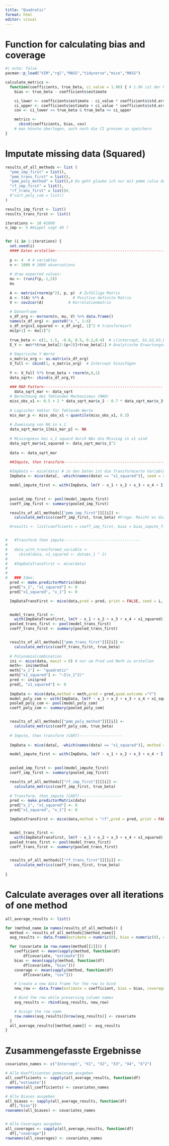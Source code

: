 ```yaml
---
title: "Quadratic"
format: html
editor: visual
---
```


# Function for calculating bias and coverage

```r
#| echo: false
pacman::p_load("VIM","rgl","MASS","tidyverse","mice","MASS")
```

```r
calculate_metrics <-
  function(coefficients, true_beta, ci_value = 1.96) { # 1.96 ist der kritische Wert den wir brauchen alternativ kann man auch qnorm verwenden
    bias <- true_beta - coefficients$estimate

    ci_lower <- coefficients$estimate - ci_value * coefficients$std.error
    ci_upper <- coefficients$estimate + ci_value * coefficients$std.error
    cov <- ci_lower <= true_beta & true_beta <= ci_upper

    metrics <-
      cbind(coefficients, bias, cov) 
    # man könnte überlegen, auch noch die CI grenzen zu speichern
}
```

# Imputate missing data (Squared)

```r
results_of_all_methods <- list (
  "pmm_imp_first" = list(),
  "pmm_trans_first" = list(),
  "pmm_poly_method" = list(),# Da geht glaube ich nur mit pmmm (also default wird das verwendet)
  "rf_imp_first" = list(),
  "rf_trans_first" = list()#,
  #"cart_poly_com = list()
)

results_imp_first <- list()
results_trans_first <- list()

iterations <- 10 #1000
n_imp <- 5 #Hippel sagt 40 ?


for (i in 1:iterations) {
  set.seed(i)
  #### Daten erstellen----------------------------------------------------
  
  p <- 4  # 4 variables
  n <- 1000 # 3000 observations
  
  # draw expected values:
  mu <- (runif(p,-1,5))
  mu
  
  A <- matrix(rnorm(p^2), p, p)  # Zufällige Matrix
  A <- t(A) %*% A             # Positive definite Matrix
  V <- cov2cor(A)           # Korrelationmatrix
  
  # Datenframe
  x_df_org <- mvrnorm(n, mu, V) %>% data.frame()
  names(x_df_org) <- paste0("x_", 1:4)
  x_df_org$x1_squared <- x_df_org[, 1]^2 # transformiert
  mu[p+1] <- mu[1]^2
  
  true_beta <- c(1, 1.5, -0.8, 0.5, 0.2,0.4)  # c(intercept, b1,b2,b3,b4,b5(beta für interaktion))
  E_Y <- mu%*%true_beta[2:(p+2)]+true_beta[1] # Analytische Erwartungswerte
  
  # Empirische Y Werte
  x_matrix_org <- as.matrix(x_df_org)
  X_full <- cbind(1, x_matrix_org)  # Intercept hinzufügen
  
  Y <- X_full %*% true_beta + rnorm(n,0,1)
  data_sqrt<- cbind(x_df_org,Y)
  
  ### MAR Pattern-----------------------------------------------------
    data_sqrt_mar <- data_sqrt
  # Berechnung des fehlenden Mechanismus (MAR)
  miss_obs_x1 <- 0.5 + 2 * data_sqrt_mar$x_2 - 0.7 * data_sqrt_mar$x_3 +   rnorm(n, 0, 3)
  
  # Logischer Vektor für fehlende Werte
  mis_mar_p <- miss_obs_x1 < quantile(miss_obs_x1, 0.3)
  
  # Zuweisung von NA in x_1
  data_sqrt_mar$x_1[mis_mar_p] <- NA
  
  # Missingness bei x_1 squard durch NAs die Missing in x1 sind
  data_sqrt_mar$x1_squared <- data_sqrt_mar$x_1^2
  
  data <- data_sqrt_mar
  
  ##Impute, then transform----------------------------------------------

  #ImpData <- mice(data) # in den Daten ist die Transformierte Variable
  ImpData <- mice(data[, -which(names(data) == "x1_squared")], seed = i, m = n_imp)

  model_impute_first <- with(ImpData, lm(Y ~ x_1 + x_2 + x_3 + x_4 + I(x_1 ^ 2)))

  
  pooled_imp_first <- pool(model_impute_first)
  coeff_imp_first <- summary(pooled_imp_first)

  results_of_all_methods[["pmm_imp_first"]][[i]] <-
    calculate_metrics(coeff_imp_first, true_beta) #Frage: Reicht es diese Werte abzuspeichern oder brauchen wir noch mehr?

  #results <- list(coeffcients = coeff_imp_first, bias = bias_impute_first, coverage = cov_imp_first)


#   #Transform then impute----------------------------------
# 
#   data_with_transformed_variable <-
#     cbind(data, x1_squared <- data$x_1 ^ 2)
# 
#   #ImpDataTransFirst <- mice(data)
# 
# 
#   ### Idee:
  pred <- make.predictorMatrix(data)
  pred["x_1", "x1_squared"] <- 0
  pred["x1_squared", "x_1"] <- 0

  ImpDataTransFirst <- mice(data,pred = pred, print = FALSE, seed = i, m = n_imp)


  model_trans_first <-
    with(ImpDataTransFirst, lm(Y ~ x_1 + x_2 + x_3 + x_4 + x1_squared))
  pooled_trans_first <- pool(model_trans_first)
  coeff_trans_first <- summary(pooled_trans_first)


  results_of_all_methods[["pmm_trans_first"]][[i]] <-
    calculate_metrics(coeff_trans_first, true_beta)
  
  # Polynomialcombination
  ini <- mice(data, maxit = 0) # nur um Pred und Meth zu erstellen
  meth<- ini$method
  meth["x_1"] <- "quadratic"
  meth["x1_squared"] <- "~I(x_1^2)"
  pred <- ini$pred
  pred[, "x1_squared"] <- 0
  
  ImpData <- mice(data,method = meth,pred = pred,quad.outcome ="Y")
  model_poly_com <- with(ImpData, lm(Y ~ x_1 + x_2 + x_3 + x_4 + x1_squared))
  pooled_poly_com <- pool(model_poly_com)
  coeff_poly_com <- summary(pooled_poly_com)


  results_of_all_methods[["pmm_poly_method"]][[i]] <-
    calculate_metrics(coeff_poly_com, true_beta)
  
  # Impute, then transform (CART)-------------------
  
  ImpData <- mice(data[, -which(names(data) == "x1_squared")], method = "rf", seed = i, m = n_imp)

  model_impute_first <- with(ImpData, lm(Y ~ x_1 + x_2 + x_3 + x_4 + I(x_1 ^ 2)))

  
  pooled_imp_first <- pool(model_impute_first)
  coeff_imp_first <- summary(pooled_imp_first)

  results_of_all_methods[["rf_imp_first"]][[i]] <-
    calculate_metrics(coeff_imp_first, true_beta) 
  
  # Transform, then impute (CART)-------------------
  pred <- make.predictorMatrix(data)
  pred["x_1", "x1_squared"] <- 0
  pred["x1_squared", "x_1"] <- 0

  ImpDataTransFirst <- mice(data,method = "rf",pred = pred, print = FALSE, seed = i, m = n_imp)


  model_trans_first <-
    with(ImpDataTransFirst, lm(Y ~ x_1 + x_2 + x_3 + x_4 + x1_squared))
  pooled_trans_first <- pool(model_trans_first)
  coeff_trans_first <- summary(pooled_trans_first)


  results_of_all_methods[["rf_trans_first"]][[i]] <-
    calculate_metrics(coeff_trans_first, true_beta)
  
}

```

# Calculate averages over all iterations of one method

```r

all_average_results <- list()

for (method_name in names(results_of_all_methods)) {
  method <- results_of_all_methods[[method_name]]
  avg_results <- data.frame(estimate = numeric(0), bias = numeric(0), coverage = numeric(0))

  for (covariate in row.names(method[[1]])) {
    coefficient <- mean(sapply(method, function(df)
        df[covariate, "estimate"]))
    bias <- mean(sapply(method, function(df)
        df[covariate, "bias"]))
    coverage <- mean(sapply(method, function(df)
        df[covariate, "cov"]))

    # Create a new data frame for the row to bind
    new_row <- data.frame(estimate = coefficient, bias = bias, coverage = coverage)

    # Bind the row while preserving column names
    avg_results <- rbind(avg_results, new_row)

    # Assign the row name
    row.names(avg_results)[nrow(avg_results)] <- covariate
  }
  all_average_results[[method_name]] <- avg_results
}

```

# Zusammengefasste Ergebnisse

```r
covariates_names <- c("Intercept", "X1", "X2", "X3", "X4", "X^2")

# Alle Koeffizienten gemeinsam ausgeben
all_coefficients <- sapply(all_average_results, function(df)
  df[,"estimate"])
rownames(all_coefficients) <- covariates_names

# Alle Biases ausgeben
all_biases <- sapply(all_average_results, function(df)
  df[,"bias"])
rownames(all_biases) <- covariates_names


# Alle Coverages ausgeben
all_coverages <- sapply(all_average_results, function(df)
  df[,"coverage"])
rownames(all_coverages) <- covariates_names

```
